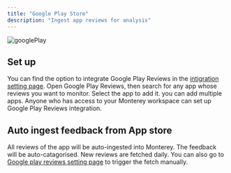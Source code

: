```yaml
---
title: "Google Play Store"
description: "Ingest app reviews for analysis"
---
```

![googlePlay](/images/googlePlay.png)

## Set up

You can find the option to integrate Google Play Reviews in the [intigration setting page](../https://app.monterey.ai/w/cl5b6pdc45011ebfde64e4qkf/settings/integrations/). Open Google Play Reviews, then search for any app whose reviews you want to monitor. Select the app to add it. you can add multiple apps.
Anyone who has access to your Monterey workspace can set up Google Play Reviews integration. 


## Auto ingest feedback from App store

All reviews of the app will be auto-ingested into Monterey. The feedback will be auto-catagorised. New reviews are fetched daily. You can also go to [Google play reviews setting page](https://app.monterey.ai/w/cl5b6pdc45011ebfde64e4qkf/settings/integrations/google-play-reviews) to trigger the fetch manually. 